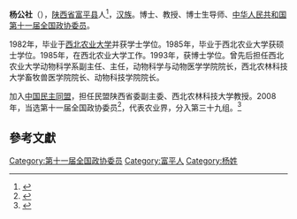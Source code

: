 '''杨公社'''（{{bd|1959年1月||}}），[[陕西省|陕西省]][[富平县|富平县]]人<ref>{{Cite web|title=杨公社_人才队伍_西北农林科技大学高层次人才工作办公室|url=https://rcb.nwsuaf.edu.cn/rcdw/300250.htm|access-date=2021-11-20|work=rcb.nwsuaf.edu.cn|archive-date=2021-11-20|archive-url=https://web.archive.org/web/20211120083854/https://rcb.nwsuaf.edu.cn/rcdw/300250.htm|dead-url=no}}</ref>，[[汉族|汉族]]。博士、教授、博士生导师、[[中华人民共和国|中华人民共和国]][[第十一届全国政协委员|第十一届全国政协委员]]。

1982年，毕业于[[西北农业大学|西北农业大学]]并获学士学位。1985年，毕业于西北农业大学获硕士学位。1985年，在西北农业大学工作。1993年，获博士学位。曾先后担任西北农业大学动物科学系副主任、主任，动物科学与动物医学学院院长，西北农林科技大学畜牧兽医学院院长、动物科技学院院长。

加入[[中国民主同盟|中国民主同盟]]，担任民盟陕西省委副主委、西北农林科技大学教授。2008年，当选第十一届全国政协委员<ref>{{cite news|title=第十一届全国政协委员名单|url=http://www.indaa.com.cn/zt/2009qglh/zxzs/200903/t20090303_127573.html|accessdate=2013-04-09|newspaper=新华社北京1月25日电 中国人民政治协商会议第十一届全国委员会委员名单(共2237人，2008年1月25日政协第十届全国委员会常务委员会第二十次会议通过)|date=2008年1月25日|deadurl=yes|archiveurl=https://web.archive.org/web/20130928014403/http://www.indaa.com.cn/zt/2009qglh/zxzs/200903/t20090303_127573.html|archivedate=2013年9月28日|df=}}</ref>，代表农业界，分入第三十九组。<ref>{{cite news|title=全国政协信息-杨公社|url=http://www.cppcc.gov.cn/CMS/wylibary/showJcwyxtInfoWylibary.action?tabJcwyxt.guid=11W0013290&wytype=wjwy|accessdate=2013-04-11|newspaper=全国政协委员会}}</ref>

==參考文獻==
{{reflist}}
{{中国政治人物小作品}}

[[Category:第十一届全国政协委员|Category:第十一届全国政协委员]]
[[Category:富平人|Category:富平人]]
[[Category:杨姓|Category:杨姓]]